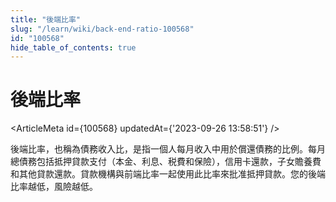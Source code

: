```yaml
---
title: "後端比率"
slug: "/learn/wiki/back-end-ratio-100568"
id: "100568"
hide_table_of_contents: true
---
```



# 後端比率

<ArticleMeta id={100568} updatedAt={'2023-09-26 13:58:51'} />
<div className='border-solid border-b border-t-0 my-4 border-[var(--ifm-color-gray-300)]' />

後端比率，也稱為債務收入比，是指一個人每月收入中用於償還債務的比例。每月總債務包括抵押貸款支付（本金、利息、税費和保險），信用卡還款，子女贍養費和其他貸款還款。貸款機構與前端比率一起使用此比率來批准抵押貸款。您的後端比率越低，風險越低。
